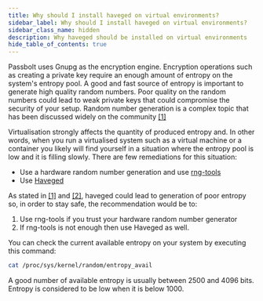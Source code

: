 ```yaml
---
title: Why should I install haveged on virtual environments?
sidebar_label: Why should I install haveged on virtual environments?
sidebar_class_name: hidden
description: Why haveged should be installed on virtual environments
hide_table_of_contents: true
---
```


Passbolt uses Gnupg as the encryption engine. Encryption operations such as creating a private key require an enough amount of entropy on the system's entropy pool.
A good and fast source of entropy is important to generate high quality random numbers. Poor quality on the random numbers could lead to weak private keys that
could compromise the security of your setup.
Random number generation is a complex topic that has been discussed widely on the community [[1]](https://lwn.net/Articles/525459/)

Virtualisation strongly affects the quantity of produced entropy and. In other words, when you run a virtualised system such as a virtual machine or a container you likely
will find yourself in a situation where the entropy pool is low and it is filling slowly. There are few remediations for this situation:

- Use a hardware random number generation and use [rng-tools](https://github.com/nhorman/rng-tools)
- Use [Haveged](http://www.issihosts.com/haveged/)

As stated in [[1]](https://lwn.net/Articles/525459/) and [[2]](https://security.stackexchange.com/questions/34523/is-it-appropriate-to-use-haveged-as-a-source-of-entropy-on-virtual-machines), haveged could lead
to generation of poor entropy so, in order to stay safe, the recommendation would be to:

1. Use rng-tools if you trust your hardware random number generator
2. If rng-tools is not enough then use Haveged as well.

You can check the current available entropy on your system by executing this command:

```bash
cat /proc/sys/kernel/random/entropy_avail
```

A good number of available entropy is usually between 2500 and 4096 bits. Entropy is considered to be low when it is below 1000.